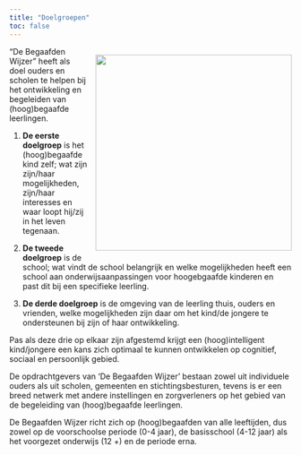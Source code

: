 ```yaml
---
title: "Doelgroepen"
toc: false
---
```


<div style="float: right; margin-left: 15px;">
  ![](../../www/images/archeon_rik.jpg){fig-alt="rik" width=350px}
</div>

"De Begaafden Wijzer" heeft als doel ouders en scholen te helpen bij het ontwikkeling en begeleiden van (hoog)begaafde leerlingen.

1. **De eerste doelgroep** is het (hoog)begaafde kind zelf; wat zijn zijn/haar mogelijkheden, zijn/haar interesses en waar loopt hij/zij in het leven tegenaan.

2. **De tweede doelgroep** is de school; wat vindt de school belangrijk en welke mogelijkheden heeft een school aan onderwijsaanpassingen voor hoogebgaafde kinderen en past dit bij een specifieke leerling. 

3. **De derde doelgroep** is de omgeving van de leerling thuis, ouders en vrienden, welke mogelijkheden zijn daar om het kind/de jongere te ondersteunen bij zijn of haar ontwikkeling.

Pas als deze drie op elkaar zijn afgestemd krijgt een (hoog)intelligent kind/jongere een kans zich optimaal te kunnen ontwikkelen op cognitief, sociaal en persoonlijk gebied.

De opdrachtgevers van ‘De Begaafden Wijzer’ bestaan zowel uit individuele ouders als uit scholen, gemeenten en stichtingsbesturen, tevens is er een breed netwerk met andere instellingen en zorgverleners op het gebied van de begeleiding van (hoog)begaafde leerlingen.

De Begaafden Wijzer richt zich op (hoog)begaafden van alle leeftijden, dus zowel op de voorschoolse periode (0-4 jaar), de basisschool (4-12 jaar) als het voorgezet onderwijs (12 +) en de periode erna.
